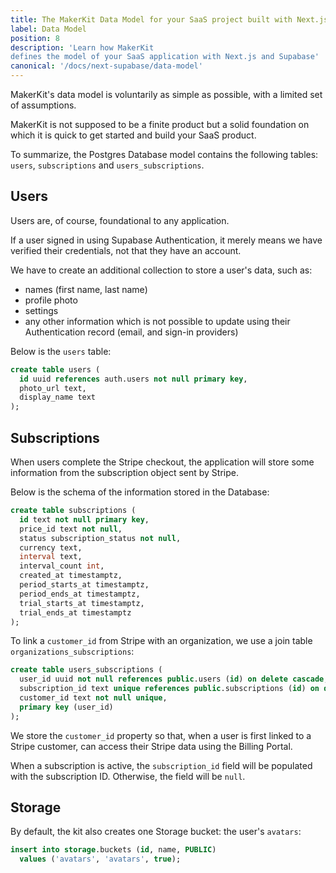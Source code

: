 ```yaml
---
title: The MakerKit Data Model for your SaaS project built with Next.js and Supabase
label: Data Model
position: 8
description: 'Learn how MakerKit
defines the model of your SaaS application with Next.js and Supabase'
canonical: '/docs/next-supabase/data-model'
---
```


MakerKit's data model is voluntarily as simple as possible, with a limited set of assumptions.

MakerKit is not supposed to be a finite product but a solid foundation on which it is quick to get started and build your SaaS product.

To summarize, the Postgres Database model contains the following tables: `users`, `subscriptions` and `users_subscriptions`.

## Users

Users are, of course, foundational to any application.

If a user signed in using Supabase Authentication, it merely means we have
verified their credentials, not that they have an account.

We have to create an additional collection to store a user's data, such as:
- names (first name, last name)
- profile photo
- settings
- any other information which is not possible to update using their Authentication record (email, and sign-in providers)

Below is the `users` table:

```sql
create table users (
  id uuid references auth.users not null primary key,
  photo_url text,
  display_name text
);
```

## Subscriptions

When users complete the Stripe checkout, the application will store some information from the subscription object sent by Stripe. 

Below is the schema of the information stored in the Database:

```sql
create table subscriptions (
  id text not null primary key,
  price_id text not null,
  status subscription_status not null,
  currency text,
  interval text,
  interval_count int,
  created_at timestamptz,
  period_starts_at timestamptz,
  period_ends_at timestamptz,
  trial_starts_at timestamptz,
  trial_ends_at timestamptz
);
```

To link a `customer_id` from Stripe with an organization, we use a join table `organizations_subscriptions`:

```sql
create table users_subscriptions (
  user_id uuid not null references public.users (id) on delete cascade,
  subscription_id text unique references public.subscriptions (id) on delete set null,
  customer_id text not null unique,
  primary key (user_id)
);
```

We store the `customer_id` property so that, when a user is first linked to a Stripe customer, can access their Stripe data using the Billing Portal.

When a subscription is active, the `subscription_id` field will be populated with the subscription ID. Otherwise, the field will be `null`.

## Storage

By default, the kit also creates one Storage bucket: the user's `avatars`:

```sql
insert into storage.buckets (id, name, PUBLIC)
  values ('avatars', 'avatars', true);
```